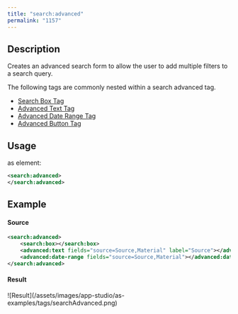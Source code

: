 ```yaml
---
title: "search:advanced"
permalink: "1157"
---
```


## Description

Creates an advanced search form to allow the user to add multiple
filters to a search query.

The following tags are commonly nested within a search advanced tag.

* [Search Box Tag](/app-studio/4.2/1058/search-box)
* [Advanced Text Tag](/app-studio/4.2/1191/advanced-text)
* [Advanced Date Range Tag](/app-studio/4.2/1154/advanced-date-range)
* [Advanced Button Tag](/app-studio/4.2/1186/advanced-button)

## Usage

as element:

```xml
<search:advanced>
</search:advanced>
```

## Example

#### Source

```xml
<search:advanced>
    <search:box></search:box>
    <advanced:text fields="source=Source,Material" label="Source"></advanced:text>
    <advanced:date-range fields="source=Source,Material"></advanced:date-range>
</search:advanced>
```

#### Result

<Frame>![Result](/assets/images/app-studio/as-examples/tags/searchAdvanced.png)</Frame>